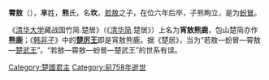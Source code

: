 {{unreferenced|time=2014-2-25}}
'''霄敖'''（{{bd|？||前758年|catIdx=X熊}}），'''芈'''姓，'''熊'''氏，名'''坎'''，[[若敖|若敖]]之子，在位六年后卒，子熊眴立，是为[[蚡冒|蚡冒]]。

《[[清华大学|清华大学]]藏战国竹简.楚居》（《[[清华简|清华简]].楚居》）上名为'''宵敖熊鹿'''，包山楚简亦作'''熊鹿'''；《[[韩非子|韩非子]]》中的'''[[楚厉王|楚厉王]]'''即是宵敖熊鹿。据《楚居》，当为“若敖—蚡冒—霄敖—[[楚武王|楚武王]]”。“若敖—霄敖—蚡冒—楚武王”的世系有误。

{{中国皇帝|父[[若敖|若敖]]|子[[蚡冒|蚡冒]]|[[楚國|楚國君主]]|前764年—前758年}}
{{楚国君主}}
[[Category:楚國君主|Category:楚國君主]]
[[Category:前758年逝世|Category:前758年逝世]]